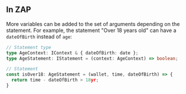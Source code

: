 ## In ZAP

More variables can be added to the set of arguments depending on the statement. For example, the statement "Over 18 years old" can have a `dateOfBirth` instead of `age`:
```ts
// Statement type
type AgeContext: IContext & { dateOfBirth: date };
type AgeStatement: IStatement = (context: AgeContext) => boolean;

// Statement
const isOver18: AgeStatement = (wallet, time, dateOfBirth) => {
  return time - dateOfBirth > 18yr;
}
```